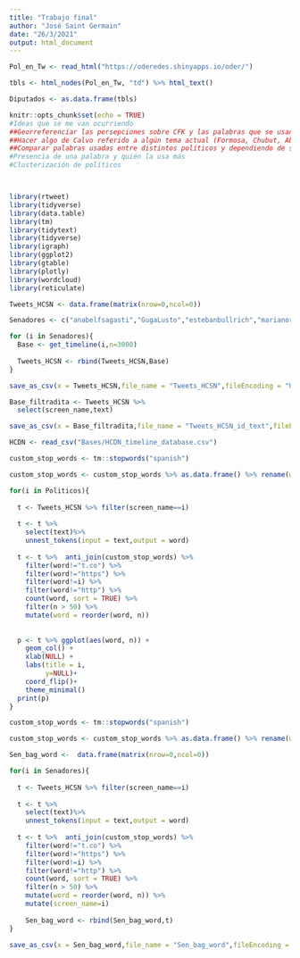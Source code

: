 ---
title: "Trabajo final"
author: "José Saint Germain"
date: "26/3/2021"
output: html_document
---

```{r}
Pol_en_Tw <- read_html("https://oderedes.shinyapps.io/oder/")

tbls <- html_nodes(Pol_en_Tw, "td") %>% html_text()

Diputados <- as.data.frame(tbls)
```


```{r setup, include=FALSE}
knitr::opts_chunk$set(echo = TRUE)
#Ideas que se me van ocurriendo
##Georreferenciar las persepciones sobre CFK y las palabras que se usan (tanto positivas como negativas)
##Hacer algo de Calvo referido a algún tema actual (Formosa, Chubut, Aborto)
##Comparar palabras usadas entre distintos políticos y dependiendo de su género
#Presencia de una palabra y quién la usa más
#Clusterización de políticos



library(rtweet)
library(tidyverse)
library(data.table)
library(tm)
library(tidytext)
library(tidyverse)
library(igraph)
library(ggplot2)
library(gtable)
library(plotly)
library(wordcloud)
library(reticulate)
```


```{r armar la base}
Tweets_HCSN <- data.frame(matrix(nrow=0,ncol=0))

Senadores <- c("anabelfsagasti","GugaLusto","estebanbullrich","marianorecalde","juliocobos","JorgeTaiana","gladys_gonzalez","mauricloss","JulioMartinezLR","alfredodeangeli","luisnaidenoff","SilviaEdePerez","CarlosMenem_LR","MatiasRodrigTDF","laurmachado","Weretilneck","EduardoCostaSC","claudiojpoggi","MarioFiad","OscarParrilli","SenadorLuenzo","espinolacamau","RomeroxSalta","nancysgonzalez","LupeTagliaferri","JAlperovichOk","sacnun","pilattivergara","PameVerasay","SchiavoniH","giacopposilvia","Juancmarino","dalmaciomera","adolfoRSquotes","Norma_Durango","AnaAlmironCtes","BeatrizMirkinOk","EdgardoKueider","guillermosnopek","RGBasualdo","juanmariopais","CaserioCarlos","SenadoraBlas","eugecatalfamo","mirabellarob","AnaMariaIanni","MaggieSolariQ","ReutemannC","PedroBraillardP","MariabTapia","LucilaCrexell","Oacastillo","Martinez_EF","VZimmermannOK","blancopabloda","ClaudiaLAZamora","Senadora_Olalla","DanielLoveraLP","sapag_silvia","AntonioRodas8","noragimenezok","JoseNederSDE")

for (i in Senadores){
  Base <- get_timeline(i,n=3000)
  
  Tweets_HCSN <- rbind(Tweets_HCSN,Base)
}

save_as_csv(x = Tweets_HCSN,file_name = "Tweets_HCSN",fileEncoding = "UTF-8" )

Base_filtradita <- Tweets_HCSN %>% 
  select(screen_name,text)

save_as_csv(x = Base_filtradita,file_name = "Tweets_HCSN_id_text",fileEncoding = "UTF-8" )

```


```{r}

HCDN <- read_csv("Bases/HCDN_timeline_database.csv")
```


```{r Graf de barras, echo=FALSE}
custom_stop_words <- tm::stopwords("spanish")

custom_stop_words <- custom_stop_words %>% as.data.frame() %>% rename(word=".")

for(i in Politicos){
  
  t <- Tweets_HCSN %>% filter(screen_name==i)
  
  t <- t %>% 
    select(text)%>%
    unnest_tokens(input = text,output = word) 
  
  t <- t %>%  anti_join(custom_stop_words) %>% 
    filter(word!="t.co") %>% 
    filter(word!="https") %>% 
    filter(word!=i) %>%
    filter(word!="http") %>% 
    count(word, sort = TRUE) %>%
    filter(n > 50) %>%
    mutate(word = reorder(word, n))
  
  
  p <- t %>% ggplot(aes(word, n)) +
    geom_col() +
    xlab(NULL) +
    labs(title = i,
         y=NULL)+
    coord_flip()+
    theme_minimal()
  print(p)
}
```

```{r bag of words, echo=FALSE}
custom_stop_words <- tm::stopwords("spanish")

custom_stop_words <- custom_stop_words %>% as.data.frame() %>% rename(word=".")

Sen_bag_word <-  data.frame(matrix(nrow=0,ncol=0))

for(i in Senadores){
  
  t <- Tweets_HCSN %>% filter(screen_name==i)
  
  t <- t %>% 
    select(text)%>%
    unnest_tokens(input = text,output = word) 
  
  t <- t %>%  anti_join(custom_stop_words) %>% 
    filter(word!="t.co") %>% 
    filter(word!="https") %>% 
    filter(word!=i) %>%
    filter(word!="http") %>% 
    count(word, sort = TRUE) %>%
    filter(n > 50) %>%
    mutate(word = reorder(word, n)) %>% 
    mutate(screen_name=i)
  
    Sen_bag_word <- rbind(Sen_bag_word,t)
}

save_as_csv(x = Sen_bag_word,file_name = "Sen_bag_word",fileEncoding = "UTF-8" )
```
